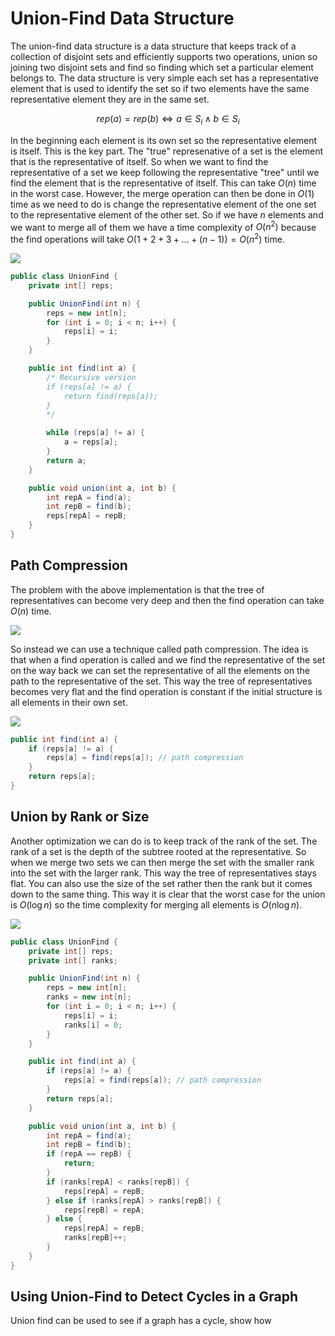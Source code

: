 
# Union-Find Data Structure

The union-find data structure is a data structure that keeps track of a collection of disjoint sets and efficiently supports two operations, 
union so joining two disjoint sets and find so finding which set a particular element belongs to. The data structure is very simple each set 
has a representative element that is used to identify the set so if two elements have the same representative element they are in the same set. 

$$
rep(a) = rep(b) \iff a \in S_i \land b \in S_i
$$

In the beginning each element is its own set so the representative element is itself. This is the key part. The "true" represenative of a set 
is the element that is the representative of itself. So when we want to find the representative of a set we keep following the representative 
"tree" until we find the element that is the representative of itself. This can take $O(n)$ time in the worst
case. However, the merge operation can then be done in $O(1)$ time as we need to do is change the representative element of the one set to 
the representative element of the other set. So if we have $n$ elements and we want to merge all of them we have a time complexity of $O(n^2)$ 
because the find operations will take $O(1 + 2 + 3 + \ldots + (n-1)) = O(n^2)$ time.

<Image 
    src="/cs/graphsUnionFind.png"
    caption="The union-find data structure, or representative tree."
/>

```java
public class UnionFind {
    private int[] reps;

    public UnionFind(int n) {
        reps = new int[n];
        for (int i = 0; i < n; i++) {
            reps[i] = i;
        }
    }

    public int find(int a) {
        /* Recursive version
        if (reps[a] != a) {
            return find(reps[a]);
        }
        */

        while (reps[a] != a) {
            a = reps[a];
        }
        return a;
    }

    public void union(int a, int b) {
        int repA = find(a);
        int repB = find(b);
        reps[repA] = repB;
    }
}
```

## Path Compression

The problem with the above implementation is that the tree of representatives can become very deep and then the find operation can take $O(n)$ time. 

<Image 
    src="/cs/graphsUnionDeep.png"
    caption="A deep tree of representatives in the union-find data structure."
/>

So instead we can use a technique called path compression. The idea is that when a find operation is called and we find the representative of the set 
on the way back we can set the representative of all the elements on the path to the representative of the set. This way the tree of representatives 
becomes very flat and the find operation is constant if the initial structure is all elements in their own set. 

<Image 
    src="/cs/graphsUnionCompression.png"
    caption="Path compression in the union-find data structure after the find operation."
/>

```java
public int find(int a) {
    if (reps[a] != a) {
        reps[a] = find(reps[a]); // path compression
    }
    return reps[a];
}
```


## Union by Rank or Size

Another optimization we can do is to keep track of the rank of the set. The rank of a set is the depth of the subtree rooted at the representative. 
So when we merge two sets we can then merge the set with the smaller rank into the set with the larger rank. This way the tree of representatives 
stays flat. You can also use the size of the set rather then the rank but it comes down to the same thing. This way it is clear that the worst case 
for the union is $O(\log n)$ so the time complexity for merging all elements is $O(n \log n)$.

<Image 
    src="/cs/graphsUnionRank.png"
    caption="Keeping the tree of representatives flat by using the rank of the set when merging."
/>

```java
public class UnionFind {
    private int[] reps;
    private int[] ranks;

    public UnionFind(int n) {
        reps = new int[n];
        ranks = new int[n];
        for (int i = 0; i < n; i++) {
            reps[i] = i;
            ranks[i] = 0;
        }
    }

    public int find(int a) {
        if (reps[a] != a) {
            reps[a] = find(reps[a]); // path compression
        }
        return reps[a];
    }

    public void union(int a, int b) {
        int repA = find(a);
        int repB = find(b);
        if (repA == repB) {
            return;
        }
        if (ranks[repA] < ranks[repB]) {
            reps[repA] = repB;
        } else if (ranks[repA] > ranks[repB]) {
            reps[repB] = repA;
        } else {
            reps[repA] = repB;
            ranks[repB]++;
        }
    }
}
```

## Using Union-Find to Detect Cycles in a Graph

<Callout type="todo">
Union find can be used to see if a graph has a cycle, show how
</Callout>